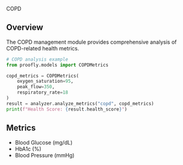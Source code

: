 COPD

## Overview
The COPD management module provides comprehensive analysis of COPD-related health metrics.

```python py filename="copd.py"  copy
# COPD analysis example
from proofly.models import COPDMetrics

copd_metrics = COPDMetrics(
    oxygen_saturation=95,
    peak_flow=350,
    respiratory_rate=18
)
result = analyzer.analyze_metrics("copd", copd_metrics)
print(f"Health Score: {result.health_score}")
```

## Metrics
- Blood Glucose (mg/dL)
- HbA1c (%)
- Blood Pressure (mmHg)
